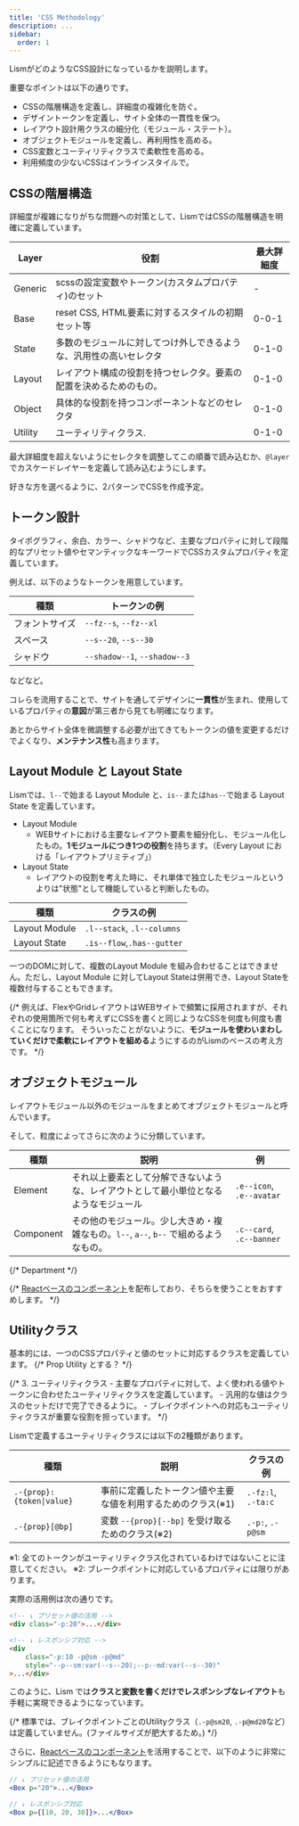 ```yaml
---
title: 'CSS Methodology'
description: ...
sidebar:
  order: 1
---
```




LismがどのようなCSS設計になっているかを説明します。

重要なポイントは以下の通りです。

- CSSの階層構造を定義し、詳細度の複雑化を防ぐ。
- デザイントークンを定義し、サイト全体の一貫性を保つ。
- レイアウト設計用クラスの細分化（モジュール・ステート）。
- オブジェクトモジュールを定義し、再利用性を高める。
- CSS変数とユーティリティクラスで柔軟性を高める。
- 利用頻度の少ないCSSはインラインスタイルで。


## CSSの階層構造

詳細度が複雑になりがちな問題への対策として、LismではCSSの階層構造を明確に定義しています。

|Layer|役割|最大詳細度|
|---|---|---|
|Generic|scssの設定変数やトークン(カスタムプロパティ)のセット|-|
|Base|reset CSS, HTML要素に対するスタイルの初期セット等|0-0-1|
|State|多数のモジュールに対してつけ外しできるような、汎用性の高いセレクタ|0-1-0|
|Layout|レイアウト構成の役割を持つセレクタ。要素の配置を決めるためのもの。|0-1-0|
|Object|具体的な役割を持つコンポーネントなどのセレクタ|0-1-0|
|Utility|ユーティリティクラス.|0-1-0|


最大詳細度を超えないようにセレクタを調整してこの順番で読み込むか、`@layer`でカスケードレイヤーを定義して読み込むようにします。
  
<MemoBadge>好きな方を選べるように、2パターンでCSSを作成予定。</MemoBadge>


## トークン設計

タイポグラフィ、余白、カラー、シャドウなど、主要なプロパティに対して段階的なプリセット値やセマンティックなキーワードでCSSカスタムプロパティを定義しています。

例えば、以下のようなトークンを用意しています。


|種類|トークンの例|
|---|---|
|フォントサイズ| `--fz--s`, `--fz--xl`|
|スペース| `--s--20`, `--s--30`|
|シャドウ| `--shadow--1`, `--shadow--3`|

などなど。


コレらを流用することで、サイトを通してデザインに**一貫性**が生まれ、使用しているプロパティの**意図**が第三者から見ても明確になります。

あとからサイト全体を微調整する必要が出てきてもトークンの値を変更するだけでよくなり、**メンテナンス性**も高まります。


## Layout Module と Layout State

Lismでは、`l--`で始まる Layout Module と、`is--`または`has--`で始まる Layout State を定義しています。


-  Layout Module 
	- WEBサイトにおける主要なレイアウト要素を細分化し、モジュール化したもの。**1モジュールにつき1つの役割**を持ちます。（Every Layout における「レイアウトプリミティブ」）
- Layout State
	- レイアウトの役割を考えた時に、それ単体で独立したモジュールというよりは"状態"として機能していると判断したもの。


|種類|クラスの例|
|---|---|
|Layout Module| `.l--stack`, `.l--columns`|
|Layout State|`.is--flow`,`.has--gutter` |


<Alert preset="note">
一つのDOMに対して、複数のLayout Module を組み合わせることはできません。ただし、Layout Module に対してLayout Stateは併用でき、Layout Stateを複数付与することもできます。
</Alert>

{/* 例えば、FlexやGridレイアウトはWEBサイトで頻繁に採用されますが、それぞれの使用箇所で何も考えずにCSSを書くと同じようなCSSを何度も何度も書くことになります。
そういったことがないように、**モジュールを使わいまわしていくだけで柔軟にレイアウトを組める**ようにするのがLismのベースの考え方です。 */}



## オブジェクトモジュール

レイアウトモジュール以外のモジュールをまとめてオブジェクトモジュールと呼んでいます。

そして、粒度によってさらに次のように分類しています。

|種類|説明|例|
|---|---|---|
|Element| それ以上要素として分解できないような、レイアウトとして最小単位となるようなモジュール |`.e--icon`, `.e--avatar`|
|Component| その他のモジュール。少し大きめ・複雑なもの。`l--`, `a--`, `b--` で組めるようなもの。 |`.c--card`, `.c--banner`|
{/* Department */}


{/* [Reactベースのコンポーネント](/docs/components/)を配布しており、そちらを使うことをおすすめします。 */}


## Utilityクラス

基本的には、一つのCSSプロパティと値のセットに対応するクラスを定義しています。
{/* Prop Utility とする？ */}

{/* 
3. ユーティリティクラス
	- 主要なプロパティに対して、よく使われる値やトークンに合わせたユーティリティクラスを定義しています。
	- 汎用的な値はクラスのセットだけで完了できるように。
	- ブレイクポイントへの対応もユーティリティクラスが重要な役割を担っています。 */}

Lismで定義するユーティリティクラスには以下の2種類があります。

|種類|説明|クラスの例|
|---|---|--|
|`.-{prop}:{token\|value}`| 事前に定義したトークン値や主要な値を利用するためのクラス(※1) |`.-fz:l`, `.-ta:c`|
|`.-{prop}[@bp]`| 変数 `--{prop}[--bp]` を受け取るためのクラス(※2) |`.-p:`, `.-p@sm`|

<Box fz="s" bgc="b200" p='box:s' radius='3'>
	※1: 全てのトークンがユーティリティクラス化されているわけではないことに注意してください。  
	※2: ブレークポイントに対応しているプロパティには限りがあります。
</Box>


実際の活用例は次の通りです。

```html
<!-- ↓ プリセット値の活用 -->
<div class="-p:20">...</div>

<!-- ↓ レスポンシブ対応 -->
<div
	class="-p:10 -p@sm -p@md"
	style="--p--sm:var(--s--20);--p--md:var(--s--30)"
>...</div>
```

このように、Lism では**クラスと変数を書くだけでレスポンシブなレイアウト**も手軽に実現できるようになっています。

{/* <Alert preset="warning">
標準では、ブレイクポイントごとのUtilityクラス（`.-p@sm20`, `.-p@md20`など）は定義していません。(ファイルサイズが肥大するため。)
</Alert> */}


さらに、[Reactベースのコンポーネント](/docs/components/)を活用することで、以下のように非常にシンプルに記述できるようにもなります。


```jsx
// ↓ プリセット値の活用
<Box p="20">...</Box>

// ↓ レスポンシブ対応
<Box p={[10, 20, 30]}>...</Box>
```
